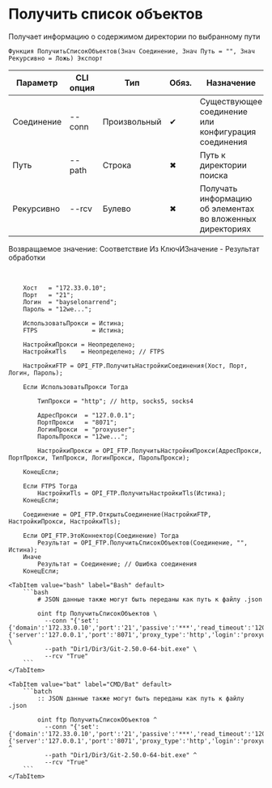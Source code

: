﻿---
sidebar_position: 1
description: Получить список объектов и другие функции для работы с FTP в Открытом пакете интеграций - бесплатной open-source библиотеке интеграций для 1С:Предприятие 8, OneScript и CLI
keywords: [1C, 1С, 1С:Предприятие, 1С:Предприятие 8.3, API, Интеграция, Сервисы, Обмен, OneScript, CLI, FTP]
---


# Получить список объектов
 Получает информацию о содержимом директории по выбранному пути



`Функция ПолучитьСписокОбъектов(Знач Соединение, Знач Путь = "", Знач Рекурсивно = Ложь) Экспорт`

  | Параметр | CLI опция | Тип | Обяз. | Назначение |
  |-|-|-|-|-|
  | Соединение | --conn | Произвольный | &#x2714; | Существующее соединение или конфигурация соединения |
  | Путь | --path | Строка | &#x2716; | Путь к директории поиска |
  | Рекурсивно | --rcv | Булево | &#x2716; | Получать информацию об элементах во вложенных директориях |

  
  Возвращаемое значение:   Соответствие Из КлючИЗначение - Результат обработки

<br/>




```bsl title="Пример использования для 1С:Предприятие/OneScript"
    Хост   = "172.33.0.10";
    Порт   = "21";
    Логин  = "bayselonarrend";
    Пароль = "12we...";

    ИспользоватьПрокси = Истина;
    FTPS               = Истина;

    НастройкиПрокси = Неопределено;
    НастройкиTls    = Неопределено; // FTPS

    НастройкиFTP = OPI_FTP.ПолучитьНастройкиСоединения(Хост, Порт, Логин, Пароль);

    Если ИспользоватьПрокси Тогда

        ТипПрокси = "http"; // http, socks5, socks4

        АдресПрокси  = "127.0.0.1";
        ПортПрокси   = "8071";
        ЛогинПрокси  = "proxyuser";
        ПарольПрокси = "12we...";

        НастройкиПрокси = OPI_FTP.ПолучитьНастройкиПрокси(АдресПрокси, ПортПрокси, ТипПрокси, ЛогинПрокси, ПарольПрокси);

    КонецЕсли;

    Если FTPS Тогда
        НастройкиTls = OPI_FTP.ПолучитьНастройкиTls(Истина);
    КонецЕсли;

    Соединение = OPI_FTP.ОткрытьСоединение(НастройкиFTP, НастройкиПрокси, НастройкиTls);

    Если OPI_FTP.ЭтоКоннектор(Соединение) Тогда
        Результат = OPI_FTP.ПолучитьСписокОбъектов(Соединение, "", Истина);
    Иначе
        Результат = Соединение; // Ошибка соединения
    КонецЕсли;
```
    

 <Tabs>
  
    <TabItem value="bash" label="Bash" default>
        ```bash
            # JSON данные также могут быть переданы как путь к файлу .json
            
            oint ftp ПолучитьСписокОбъектов \
              --conn "{'set':{'domain':'172.33.0.10','port':'21','passive':'***','read_timeout':'120','write_timeout':'120','advanced_resolve':'True','login':'bayselonarrend','password':'***'},'proxy':{'server':'127.0.0.1','port':'8071','proxy_type':'http','login':'proxyuser','password':'***'}}" \
              --path "Dir1/Dir3/Git-2.50.0-64-bit.exe" \
              --rcv "True"
        ```
    </TabItem>
  
    <TabItem value="bat" label="CMD/Bat" default>
        ```batch
            :: JSON данные также могут быть переданы как путь к файлу .json
            
            oint ftp ПолучитьСписокОбъектов ^
              --conn "{'set':{'domain':'172.33.0.10','port':'21','passive':'***','read_timeout':'120','write_timeout':'120','advanced_resolve':'True','login':'bayselonarrend','password':'***'},'proxy':{'server':'127.0.0.1','port':'8071','proxy_type':'http','login':'proxyuser','password':'***'}}" ^
              --path "Dir1/Dir3/Git-2.50.0-64-bit.exe" ^
              --rcv "True"
        ```
    </TabItem>
</Tabs>




